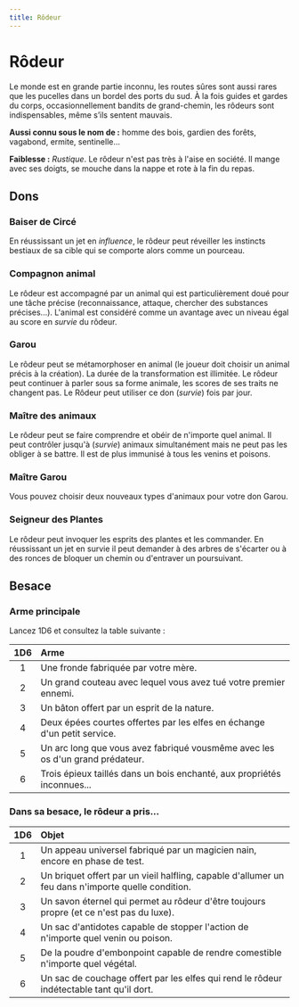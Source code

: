 ```yaml
---
title: Rôdeur
---
```


# Rôdeur

Le monde est en grande partie inconnu, les routes sûres sont aussi rares que les pucelles dans un bordel des ports du sud. À la fois guides et gardes du corps, occasionnellement bandits de grand-chemin, les rôdeurs sont indispensables, même s’ils sentent mauvais.

**Aussi connu sous le nom de :** homme des bois, gardien des forêts, vagabond, ermite, sentinelle...

**Faiblesse :** _Rustique_. Le rôdeur n'est pas très à l'aise en société. Il mange avec ses doigts, se mouche dans la nappe et rote à la fin du repas.

## Dons

### Baiser de Circé

En réussissant un jet en _influence_, le rôdeur peut réveiller les instincts bestiaux de sa cible qui se comporte alors comme un pourceau.

### Compagnon animal

Le rôdeur est accompagné par un animal qui est particulièrement doué pour une tâche précise (reconnaissance, attaque, chercher des substances précises...). L'animal est considéré comme un avantage avec un niveau égal au score en _survie_ du rôdeur.

### Garou

Le rôdeur peut se métamorphoser en animal (le joueur doit choisir un animal précis à la création). La durée de la transformation est illimitée. Le rôdeur peut continuer à parler sous sa forme animale, les scores de ses traits ne changent pas. Le Rôdeur peut utiliser ce don (_survie_) fois par jour.

### Maître des animaux

Le rôdeur peut se faire comprendre et obéir de n'importe quel animal. Il peut contrôler jusqu'à (_survie_) animaux simultanément mais ne peut pas les obliger à se battre. Il est de plus immunisé à tous les venins et poisons.

### Maître Garou

Vous pouvez choisir deux nouveaux types d'animaux pour votre don Garou.

### Seigneur des Plantes

Le rôdeur peut invoquer les esprits des plantes et les commander. En réussissant un jet en survie il peut demander à des arbres de s'écarter ou à des ronces de bloquer un chemin ou d'entraver un poursuivant.

## Besace

### Arme principale

Lancez 1D6 et consultez la table suivante :

| 1D6 | Arme                                                                          |
| :-: | :---------------------------------------------------------------------------- |
|  1  | Une fronde fabriquée par votre mère.                                          |
|  2  | Un grand couteau avec lequel vous avez tué votre premier ennemi.              |
|  3  | Un bâton offert par un esprit de la nature.                                   |
|  4  | Deux épées courtes offertes par les elfes en échange d'un petit service.      |
|  5  | Un arc long que vous avez fabriqué vousmême avec les os d'un grand prédateur. |
|  6  | Trois épieux taillés dans un bois enchanté, aux propriétés inconnues...       |

### Dans sa besace, le rôdeur a pris...

| 1D6 | Objet                                                                                              |
| :-: | :------------------------------------------------------------------------------------------------- |
|  1  | Un appeau universel fabriqué par un magicien nain, encore en phase de test.                        |
|  2  | Un briquet offert par un vieil halfling, capable d'allumer un feu dans n'importe quelle condition. |
|  3  | Un savon éternel qui permet au rôdeur d'être toujours propre (et ce n'est pas du luxe).            |
|  4  | Un sac d'antidotes capable de stopper l'action de n'importe quel venin ou poison.                  |
|  5  | De la poudre d'embonpoint capable de rendre comestible n'importe quel végétal.                     |
|  6  | Un sac de couchage offert par les elfes qui rend le rôdeur indétectable tant qu'il dort.           |
